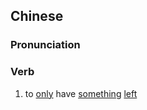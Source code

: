==Chinese==
{{zh-forms|alt=得番,得翻}}

===Pronunciation===
{{zh-pron
|c=dak1 faan1
|cat=v
}}

===Verb===
{{zh-verb}}

# {{lb|zh|Cantonese}} to [[only]] have [[something]] [[left]]